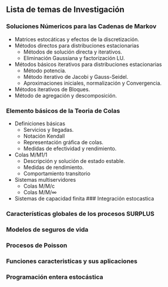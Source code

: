 ## Lista de temas de Investigación

### Soluciones Númericos para las Cadenas de Markov

* Matrices estocáticas y efectos de la discretización.
* Métodos directos para distribuciones estacionarias
  - Métodos de solución directa y iterativos.
  - Eliminación Gaussiana y factorización LU.
* Métodos básicos iterativos para distribuciones estacionarias 
  - Método potencia.
  - Método iterativo de Jacobi y Gauss-Seidel.
  - Aproximaciones iniciales, normalización y Convergencia.
 * Métodos iterativos de Bloques.
 * Método de agregación y descomposición.
 
### Elemento básicos de la Teoria de Colas

* Definiciones básicas
  - Servicios y llegadas.
  - Notación Kendall 
  - Representación gráfica de colas.
  - Medidas de efectividad y rendimiento.
* Colas M/M1/1 
  - Descripción y solución de estado estable.
  - Medidas de rendimiento.
  - Comportamiento transitorio
* Sistemas multiservidores
  - Colas M/M/c
  - Colas M/M/∞
* Sistemas de capacidad finita
### Integración estocastica

### Características globales de los procesos SURPLUS
###  Modelos de seguros de vida
### Procesos de Poisson
###  Funciones caracteristicas y sus aplicaciones
### Programación entera estocástica

